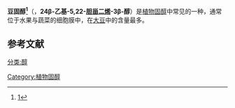 {{Expand |time=2011-09-14T17:56:22+00:00 }}
{{chembox
| Verifiedfields = changed
| verifiedrevid = 413355235
|ImageFile=Stigmasterin.svg
|ImageSize=200px
|IUPACName=(3''S'',8''S'',9''S'',10''R'',13''R'',14''S'',17''R'')-17-[(''E'',2''R'',5''S'')-5-ethyl-6-methylhept-3-en-2-yl]-10,13-dimethyl-2,3,4,7,8,9,11,12,14,15,16,17-dodecahydro-1''H''-cyclopenta[''a'']phenanthren-3-ol
|SystematicName=(1''S'',2''R'',5''S'',10''S'',11''S'',14''R'',15''R'')-14-[(''E'',1''R'',4''S'')-4-ethyl-1,5-dimethyl-2-hexenyl]-2,15-dimethyltetracyclo[8.7.0.0<sup>2,7</sup>.0<sup>11,15</sup>]heptadec-7-en-5-ol<br>(1''S'',2''R'',5''S'',10''S'',11''S'',14''R'',15''R'')-2,15-二甲基-14-[(''E'',1''R'',4''S'')-1,5-二甲基-4-乙基-2-己烯基]四环[8.7.0.0<sup>2,7</sup>.0<sup>11,15</sup>]-7-十七烯-5-醇
|OtherNames= 伍尔曾抗僵硬因子
|Section1={{Chembox Identifiers
|  CASNo_Ref = {{cascite|correct|CAS}}
| CASNo=83-48-7
|  PubChem=5280794
| ChEMBL_Ref = {{ebicite|changed|EBI}}
| ChEMBL = 400247
|  UNII_Ref = {{fdacite|changed|FDA}}
| UNII = 99WUK5D0Y8
| SMILES=CCC(C=CC(C)C1CCC2C1(CCC3C2CC=C4C3(CCC(C4)O)C)C)C(C)C
  }}
|Section2={{Chembox Properties
|  Formula=C<sub>29</sub>H<sub>48</sub>O
|  MolarMass=412.69 g/mol
|  Appearance=
|  Density=
|  MeltingPt= {{convert|170|C|K}}<ref>Vishwa Prakash Arya. Neutral constituents of the bark extractive of Juniperus communis. ''Journal of Scientific and Industrial Research, Section B: Physical Sciences'', 1962. 21B: 236-237. ISSN: 0368-4210.</ref>
|  BoilingPt= 501.1±19.0 °C<ref>Calculated using Advanced Chemistry Development (ACD/Labs) Software V11.02 (© 1994-2019 ACD/Labs). Retrieved from SciFinder. [2019-10-22]</ref>
|  Solubility=不溶
  }}
|Section3={{Chembox Hazards
|  MainHazards=
|  FlashPt=
|  Autoignition=
  }}
}}
'''豆固醇<ref>[http://www.term.gov.cn/pages/homepage/result2.jsp?id=333842&subid=10001798&subject=%E8%84%82%E8%B4%A8&subsys=%E7%94%9F%E7%89%A9%E5%8C%96%E5%AD%A6%E4%B8%8E%E5%88%86%E5%AD%90%E7%94%9F%E7%89%A9%E5%AD%A6]{{dead link|date=2018年4月 |bot=InternetArchiveBot |fix-attempted=yes }}</ref>'''（{{lang-en|Stigmasterol}}，'''24β-乙基-5,22-[[胆甾烯|胆甾二烯]]-3β-醇'''）是[[植物固醇|植物固醇]]中常见的一种，通常位于水果与蔬菜的细胞膜中，在[[大豆|大豆]]中的含量最多。

==参考文献==
{{reflist}}
{{植物固醇}}
[[Category:植物固醇|Category:植物固醇]]
[[分类:醇|分类:醇]]